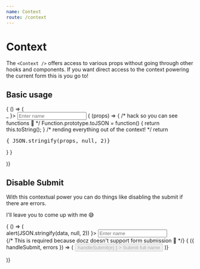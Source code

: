 ```yaml
---
name: Context
route: /context
---
```



# Context

The `<Context />` offers access to various props without going through other hooks and components. If you want direct access to the context powering the current form this is you go to!

## Basic usage

<Playground>
  { () => (
    <Form onSubmit={ _ => _ }>
      <Input
        name='name'
        schema={ string().required('Name is required') }
        placeholder='Enter name'
      />
      <Context.Consumer>
        { (props) => {
          /* hack so you can see functions 🙈 */
          Function.prototype.toJSON = function() { return this.toString(); }
          /* rending everything out of the context! */
          return <pre>{ JSON.stringify(props, null, 2)}</pre>
        } }
      </Context.Consumer>
    </Form>
  )}
</Playground>

## Disable Submit

With this contextual power you can do things like disabling the submit if there are errors.

I'll leave you to come up with me 😅

<Playground>
  { () => (
    <Form onSubmit={ data => alert(JSON.stringify(data, null, 2)) }>
      <Input
        name='name'
        schema={ string().required('Name is required') }
        placeholder='Enter name'
      />
      <br />
      {/* This is required because docz doesn't support form submission 🤦‍ */}
      <Context.Consumer>
        { ({ handleSubmit, errors }) => (
          <button
            disabled={ Object.keys(errors).length }
            onClick={ (e) => handleSubmit(e) }
          >
            Submit full name
          </button>
        )}
      </Context.Consumer>
    </Form>
  )}
</Playground>
